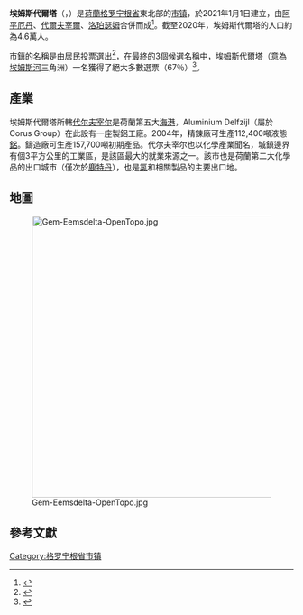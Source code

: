 {{noteTA|G1=荷兰地名}}
{{Infobox settlement
<!-- See Template:Infobox settlement for additional fields and descriptions -->
<!-- Name and transliteration -->
| name                    = 埃姆斯代爾塔<br>Eemsdelta
| settlement_type         = [[市镇_(荷兰)|市镇]]
<!-- Images, nickname, motto -->
| image_skyline           = Zicht op Delfzijl1.jpg
| image_alt               = 
| image_caption           = [[代爾夫宰爾|代爾夫宰爾]]
| image_flag              =
| flag_size               = 
| flag_alt                = 
| image_shield            = Eemsdelta wapen.svg
| shield_size             = 
| shield_alt              = 
<!-- Maps, coordinates -->
| image_map               = Map - NL - Municipality code 1979 (2021).svg
| map_alt                 = Highlighted position of Eemsdelta in a municipal map of Groningen
| map_caption             = 於格羅寧根省的位置
| coordinates             = 
| coordinates_footnotes   = 
| subdivision_type        = [[世界政區索引|国家]]
| subdivision_name        = {{NL}}
| subdivision_type1       = [[荷蘭省份|省份]]
| subdivision_name1       = [[格羅寧根省|格羅寧根省]]
| subdivision_type2       = [[市镇_(荷兰)|市镇]]
| government_footnotes    = 
| leader_title            = 市長
| leader_name             = [[Gerard_Beukema|Gerard Beukema]]
<!-- Geographic information -->
| unit_pref               = Metric
<!-- ALL fields with measurements have automatic unit conversion -->
<!-- for references: use<ref> tags -->
| area_footnotes          = <ref name="ek">{{cite web|url=https://www.eerstekamer.nl/wetsvoorstel/35344_samenvoeging_gemeenten|title=Samenvoeging gemeenten Appingedam, Delfzijl en Loppersum|language=nl|website=Eerste Kamer|access-date=2021-02-06|archive-date=2021-02-13|archive-url=https://web.archive.org/web/20210213074710/https://www.eerstekamer.nl/wetsvoorstel/35344_samenvoeging_gemeenten|dead-url=no}}</ref>
<!-- square kilometers -->
| area_total_km2          = 364
| area_land_km2           = 
| area_water_km2          = 96.2
| elevation_footnotes     = 
| elevation_m             = 
| elevation_max_footnotes = <!-- for references: use <ref> tags -->
| elevation_max_m         =
| elevation_min_footnotes = <!-- for references: use <ref> tags -->
| elevation_min_m         =
<!-- Population, demographics -->
| population_footnotes    =
| population_total        =
| population_as_of        =
| population_density_km2  = 
| population_demonym      = 
<!-- Other information -->
| timezone1               = [[欧洲中部时间|CET]]
| utc_offset1             = +1
| timezone1_DST           = [[欧洲中部夏令时间|CEST]]
| utc_offset1_DST         = +2
| postal_code_type        = 郵政編碼
| postal_code             = 
| area_code_type          = 電話區號
| area_code               =
| website                 = {{URL|1=http://eemsdelta.nl}}
| footnotes               =
}}

'''埃姆斯代爾塔'''（{{lang-nl|Eemsdelta}}，{{IPA-nl|ˈeːmsˌdɛltaː}}）是[[荷蘭|荷蘭]][[格罗宁根省|格罗宁根省]]東北部的[[市镇_(荷兰)|市镇]]，於2021年1月1日建立，由[[阿平厄丹|阿平厄丹]]、[[代爾夫宰爾|代爾夫宰爾]]、[[洛珀瑟姆|洛珀瑟姆]]合併而成<ref name="loppersum">{{cite web|url=https://www.loppersum.nl/wonen-leven/eemsdelta-is-dichtbij_43437/|title=Eemsdelta is dichtbij|language=nl|website=}}{{Dead link}}</ref>。截至2020年，埃姆斯代爾塔的人口約為4.6萬人。

市鎮的名稱是由居民投票選出<ref name="dvhn_name">{{cite web|url=https://www.dvhn.nl/groningen/Wat-wordt-de-nieuwe-naam-van-de-DAL-gemeenten-Fivelgo-Eemsdelta-of-Marenland-poll-24140542.html|title=Wat wordt de nieuwe naam van de DAL-gemeenten? Fivelgo, Eemsdelta of Marenland? (+poll)|date=1 February 2019|website=Dagblad van het Noorden|language=nl|access-date=2021-02-06|archive-date=2019-02-03|archive-url=https://web.archive.org/web/20190203135951/https://www.dvhn.nl/groningen/Wat-wordt-de-nieuwe-naam-van-de-DAL-gemeenten-Fivelgo-Eemsdelta-of-Marenland-poll-24140542.html|dead-url=no}}</ref>，在最終的3個候選名稱中，埃姆斯代爾塔（意為[[埃姆斯河|埃姆斯河]]三角洲）一名獲得了絕大多數選票（67％）<ref name="delfzijl_name">{{cite web|url=https://www.delfzijl.nl/over-de-gemeente/herindeling_44267/item/gemeente-eemsdelta-is-de-naam-van-onze-nieuwe-gemeente_119908.html|title=Gemeente Eemsdelta is de naam van onze nieuwe gemeente|language=nl|website=Delfzijl}}</ref>。

== 產業 ==
埃姆斯代爾塔所轄[[代尔夫宰尔|代尔夫宰尔]]是荷蘭第五大[[港口|海港]]，Aluminium Delfzijl（屬於 Corus Group）在此設有一座製鋁工廠。2004年，精鍊廠可生產112,400噸液態[[鋁|鋁]]。鑄造廠可生產157,700噸初期產品。代尔夫宰尔也以化學產業聞名，城鎮邊界有個3平方公里的工業區，是該區最大的就業來源之一。該市也是荷蘭第二大化學品的出口城市（僅次於[[鹿特丹|鹿特丹]]），也是[[氯|氯]]和相關製品的主要出口地。

== 地圖 ==
[[File:Gem-Eemsdelta-OpenTopo.jpg|500px]]

==參考文獻==
{{reflist}}

{{Groningen Province}}
[[Category:格罗宁根省市镇|Category:格罗宁根省市镇]]